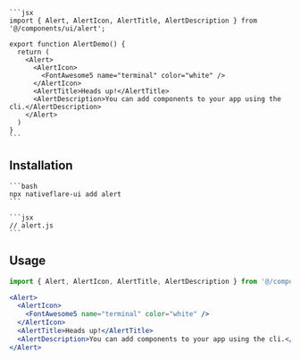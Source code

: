 
<Tabs>
  <TabItem value="preview" label="Preview" default>
    <ExpoFrame url="/ui/alert" height="300" width="100%" />
  </TabItem>
  <TabItem value="code" label="Code">

    ```jsx
    import { Alert, AlertIcon, AlertTitle, AlertDescription } from '@/components/ui/alert';

    export function AlertDemo() {
      return (
        <Alert>
          <AlertIcon>
            <FontAwesome5 name="terminal" color="white" />
          </AlertIcon>
          <AlertTitle>Heads up!</AlertTitle>
          <AlertDescription>You can add components to your app using the cli.</AlertDescription>
        </Alert>
      )
    }
    ```

  </TabItem>
</Tabs>

## Installation

<Tabs>
  <TabItem value="cli" label="CLI" default>

    ```bash
    npx nativeflare-ui add alert
    ```

  </TabItem>
  <TabItem value="manual" label="Manual">

    ```jsx
    // alert.js
    ```

  </TabItem>
</Tabs>

## Usage

```jsx
import { Alert, AlertIcon, AlertTitle, AlertDescription } from '@/components/ui/alert';
```

```jsx
<Alert>
  <AlertIcon>
    <FontAwesome5 name="terminal" color="white" />
  </AlertIcon>
  <AlertTitle>Heads up!</AlertTitle>
  <AlertDescription>You can add components to your app using the cli.</AlertDescription>
</Alert>
```
